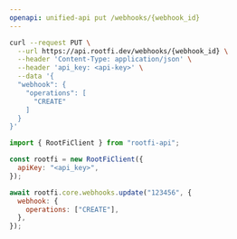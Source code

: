 ```yaml
---
openapi: unified-api put /webhooks/{webhook_id}
---
```


<RequestExample>

```bash cURL
curl --request PUT \
  --url https://api.rootfi.dev/webhooks/{webhook_id} \
  --header 'Content-Type: application/json' \
  --header 'api_key: <api-key>' \
  --data '{
  "webhook": {
    "operations": [
      "CREATE"
    ]
  }
}'
```

```javascript NodeJS
import { RootFiClient } from "rootfi-api";

const rootfi = new RootFiClient({
  apiKey: "<api_key>",
});

await rootfi.core.webhooks.update("123456", {
  webhook: {
    operations: ["CREATE"],
  },
});
```

</RequestExample>
